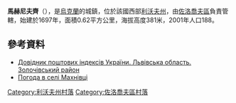 {{coord|49|41|35|N|24|58|50|E|scale:100000|display=title}}

'''馬赫尼夫齊'''（{{lang-uk|Махнівці}}），是[[烏克蘭|烏克蘭]]的城鎮，位於該國西部[[利沃夫州|利沃夫州]]，由[[佐洛喬夫區|佐洛喬夫區]]負責管轄，始建於1697年，面積0.62平方公里，海拔高度381米，2001年人口188。

==參考資料==
*[http://www.uaidx.com/13/290?f=index&d=desc&lang=ua Довідник поштових індексів України. Львівська область. Золочівський район]
* [http://weather.in.ua/ua/l'vovskaja/15264 Погода в селі Махнівці]

[[Category:利沃夫州村落|Category:利沃夫州村落]]
[[Category:佐洛喬夫區村落|Category:佐洛喬夫區村落]]


{{Lviv-geo-stub}}